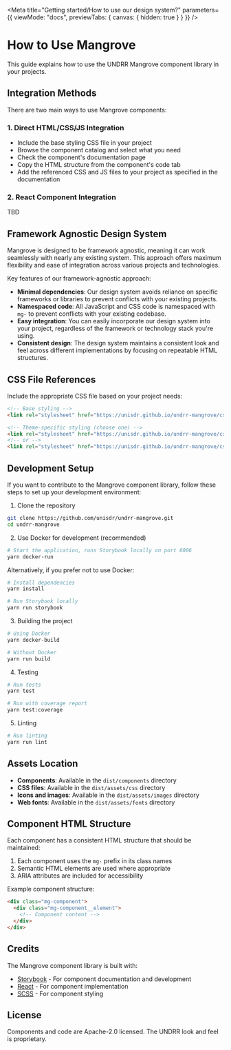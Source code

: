 
<Meta
  title="Getting started/How to use our design system?"
  parameters={{
    viewMode: "docs",
    previewTabs: {
      canvas: { hidden: true }
    }
  }}
/>

# How to Use Mangrove

This guide explains how to use the UNDRR Mangrove component library in your projects.

## Integration Methods

There are two main ways to use Mangrove components:

### 1. Direct HTML/CSS/JS Integration

* Include the base styling CSS file in your project 
* Browse the component catalog and select what you need
* Check the component's documentation page
* Copy the HTML structure from the component's code tab
* Add the referenced CSS and JS files to your project as specified in the documentation

### 2. React Component Integration

TBD

## Framework Agnostic Design System

Mangrove is designed to be framework agnostic, meaning it can work seamlessly with nearly any existing system. This approach offers maximum flexibility and ease of integration across various projects and technologies.

Key features of our framework-agnostic approach:

* **Minimal dependencies**: Our design system avoids reliance on specific frameworks or libraries to prevent conflicts with your existing projects.
* **Namespaced code**: All JavaScript and CSS code is namespaced with `mg-` to prevent conflicts with your existing codebase.
* **Easy integration**: You can easily incorporate our design system into your project, regardless of the framework or technology stack you're using.
* **Consistent design**: The design system maintains a consistent look and feel across different implementations by focusing on repeatable HTML structures.

## CSS File References

Include the appropriate CSS file based on your project needs:

```html
<!-- Base styling -->
<link rel="stylesheet" href="https://unisdr.github.io/undrr-mangrove/css/style-gutenberg.css">

<!-- Theme-specific styling (choose one) -->
<link rel="stylesheet" href="https://unisdr.github.io/undrr-mangrove/css/style-preventionweb.css">
<!-- or -->
<link rel="stylesheet" href="https://unisdr.github.io/undrr-mangrove/css/style-undrr.css">
```

## Development Setup

If you want to contribute to the Mangrove component library, follow these steps to set up your development environment:

1. Clone the repository
```bash
git clone https://github.com/unisdr/undrr-mangrove.git
cd undrr-mangrove
```

2. Use Docker for development (recommended)
```bash
# Start the application, runs Storybook locally on port 6006
yarn docker-run
```

Alternatively, if you prefer not to use Docker:

```bash
# Install dependencies
yarn install

# Run Storybook locally
yarn run storybook
```

3. Building the project
```bash
# Using Docker
yarn docker-build

# Without Docker
yarn run build
```

4. Testing
```bash
# Run tests
yarn test

# Run with coverage report
yarn test:coverage
```

5. Linting
```bash
# Run linting
yarn run lint
```

## Assets Location

* **Components**: Available in the `dist/components` directory
* **CSS files**: Available in the `dist/assets/css` directory
* **Icons and images**: Available in the `dist/assets/images` directory
* **Web fonts**: Available in the `dist/assets/fonts` directory

## Component HTML Structure

Each component has a consistent HTML structure that should be maintained:

1. Each component uses the `mg-` prefix in its class names
2. Semantic HTML elements are used where appropriate
3. ARIA attributes are included for accessibility

Example component structure:

```html
<div class="mg-component">
  <div class="mg-component__element">
    <!-- Component content -->
  </div>
</div>
```

## Credits

The Mangrove component library is built with:

* [Storybook](https://storybook.js.org/) - For component documentation and development
* [React](https://reactjs.org/) - For component implementation
* [SCSS](https://sass-lang.com/) - For component styling

## License

Components and code are Apache-2.0 licensed. The UNDRR look and feel is proprietary.
